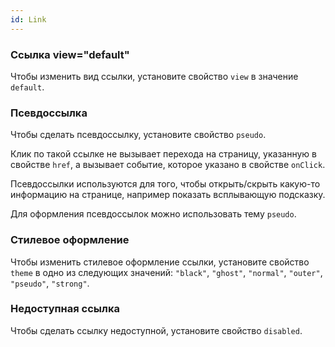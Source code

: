 ```yaml
---
id: Link
---
```






### Ссылка view="default"

Чтобы изменить вид ссылки, установите свойство `view` в значение `dеfault`.

<Example
    component={View}
    source={ViewSource}
/>

### Псевдоссылка

Чтобы сделать псевдоссылку, установите свойство `pseudo`.

Клик по такой ссылке не вызывает перехода на страницу, указанную в свойстве `href`, а вызывает событие, которое указано в свойстве `onClick`.

Псевдоссылки используются для того, чтобы открыть/скрыть какую-то информацию на странице, например показать всплывающую подсказку.

Для оформления псевдоссылок можно использовать тему `pseudo`.

<Example
    component={Pseudo}
    source={PseudoSource}
/>

### Стилевое оформление

Чтобы изменить стилевое оформление ссылки, установите свойство `theme` в одно из следующих значений: `"black"`, `"ghost"`, `"normal"`, `"outer"`, `"pseudo"`, `"strong"`.

<Example
    component={Theme}
    source={PseudoSource}
/>

### Недоступная ссылка

Чтобы сделать ссылку недоступной, установите свойство `disabled`.

<Example
    component={Theme}
    source={PseudoSource}
/>
